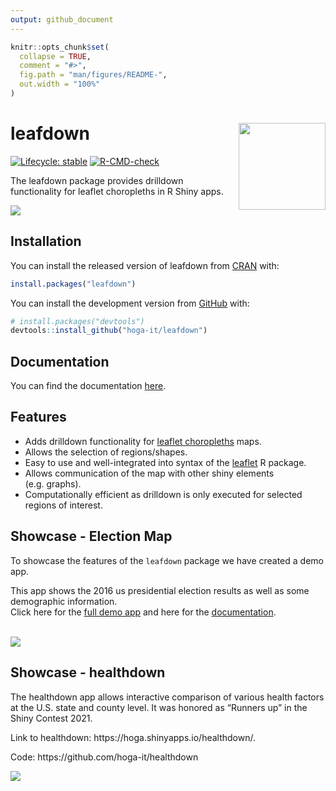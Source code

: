 ```yaml
---
output: github_document
---
```


<!-- README.md is generated from README.Rmd. Please edit that file -->


```r
knitr::opts_chunk$set(
  collapse = TRUE,
  comment = "#>",
  fig.path = "man/figures/README-",
  out.width = "100%"
)
```

# leafdown <a><img id="leafdown-hex" src='man/figures/hex-leafdown.png' align="right" height="139px" /></a>


<!-- badges: start -->
[![Lifecycle: stable](https://img.shields.io/badge/lifecycle-stable-brightgreen.svg)](https://lifecycle.r-lib.org/articles/stages.html#stable)
[![R-CMD-check](https://github.com/hoga-it/leafdown/workflows/R-CMD-check/badge.svg)](https://github.com/hoga-it/leafdown/actions)
<!-- badges: end -->

The leafdown package provides drilldown functionality for leaflet choropleths in R Shiny apps.


<img src='man/figures/select_drilldown.PNG'/>

## Installation

You can install the released version of leafdown from [CRAN](https://CRAN.R-project.org) with:

``` r
install.packages("leafdown")
```

You can install the development version from [GitHub](https://github.com/) with:

``` r
# install.packages("devtools")
devtools::install_github("hoga-it/leafdown")
```

## Documentation

You can find the documentation [here](https://hoga-it.github.io/leafdown/index.html).

## Features

- Adds drilldown functionality for [leaflet choropleths](https://rstudio.github.io/leaflet/choropleths.html) maps.
- Allows the selection of regions/shapes.
- Easy to use and well-integrated into syntax of the [leaflet](https://rstudio.github.io/leaflet/) R package. 
- Allows communication of the map with other shiny elements (e.g. graphs).
- Computationally efficient as drilldown is only executed for selected regions of interest.

## Showcase - Election Map
To showcase the features of the `leafdown` package we have created a demo app. <br>

This app shows the 2016 us presidential election results as well as some demographic information.<br>
Click here for the [full demo app](https://pega.shinyapps.io/election16/) and here for the [documentation](https://hoga-it.github.io/leafdown/articles/Showcase_electionapp.html).
<br>
<br>

<img src='man/figures/app_election_map.png'/>

## Showcase - healthdown

The healthdown app allows interactive comparison of various health factors at the U.S. state and county level.
It was honored as "Runners up" in the Shiny Contest 2021.

Link to healthdown: https://hoga.shinyapps.io/healthdown/.

Code: https://github.com/hoga-it/healthdown

<img src='man/figures/healthdown_app.jpg'/>

